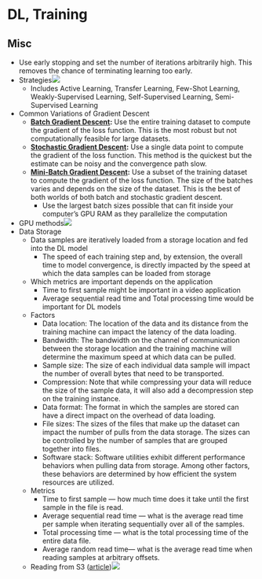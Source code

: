 # DL, Training

## Misc

-   Use early stopping and set the number of iterations arbitrarily high. This removes the chance of terminating learning too early.
-   Strategies![](./_resources/DL,_Training.resources/image.1.png)
    -   Includes Active Learning, Transfer Learning, Few-Shot Learning, Weakly-Supervised Learning, Self-Supervised Learning, Semi-Supervised Learning
-   Common Variations of Gradient Descent
    -   [**Batch Gradient Descent**](https://towardsdatascience.com/batch-mini-batch-stochastic-gradient-descent-7a62ecba642a)**:** Use the entire training dataset to compute the gradient of the loss function. This is the most robust but not computationally feasible for large datasets.
    -   [**Stochastic Gradient Descent**](https://realpython.com/gradient-descent-algorithm-python/#:~:text=Stochastic%20gradient%20descent%20is%20an,used%20in%20machine%20learning%20applications.)**:** Use a single data point to compute the gradient of the loss function. This method is the quickest but the estimate can be noisy and the convergence path slow.
    -   [**Mini-Batch Gradient Descent**](https://towardsdatascience.com/batch-mini-batch-stochastic-gradient-descent-7a62ecba642a)**:** Use a subset of the training dataset to compute the gradient of the loss function. The size of the batches varies and depends on the size of the dataset. This is the best of both worlds of both batch and stochastic gradient descent.
        -   Use the largest batch sizes possible that can fit inside your computer's GPU RAM as they parallelize the computation
-   GPU methods![](./_resources/DL,_Training.resources/image.2.png)
-   Data Storage
    -   Data samples are iteratively loaded from a storage location and fed into the DL model
        -   The speed of each training step and, by extension, the overall time to model convergence, is directly impacted by the speed at which the data samples can be loaded from storage
    -   Which metrics are important depends on the application
        -   Time to first sample might be important in a video application
        -   Average sequential read time and Total processing time would be important for DL models
    -   Factors
        -   Data location: The location of the data and its distance from the training machine can impact the latency of the data loading.
        -   Bandwidth: The bandwidth on the channel of communication between the storage location and the training machine will determine the maximum speed at which data can be pulled.
        -   Sample size: The size of each individual data sample will impact the number of overall bytes that need to be transported.
        -   Compression: Note that while compressing your data will reduce the size of the sample data, it will also add a decompression step on the training instance.
        -   Data format: The format in which the samples are stored can have a direct impact on the overhead of data loading.
        -   File sizes: The sizes of the files that make up the dataset can impact the number of pulls from the data storage. The sizes can be controlled by the number of samples that are grouped together into files.
        -   Software stack: Software utilities exhibit different performance behaviors when pulling data from storage. Among other factors, these behaviors are determined by how efficient the system resources are utilized.
    -   Metrics
        -   Time to first sample --- how much time does it take until the first sample in the file is read.
        -   Average sequential read time --- what is the average read time per sample when iterating sequentially over all of the samples.
        -   Total processing time --- what is the total processing time of the entire data file.
        -   Average random read time--- what is the average read time when reading samples at arbitrary offsets.
    -   Reading from S3 ([article](https://towardsdatascience.com/streaming-big-data-files-from-cloud-storage-634e54818e75))![](./_resources/DL,_Training.resources/image.png)
